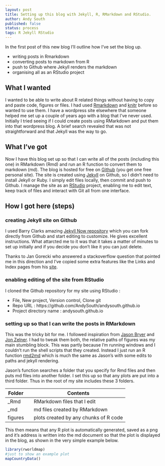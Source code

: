 ```yaml
---
layout: post
title: Setting up this blog with Jekyll, R, RMarkdown and RStudio.
author: Andy South
published: false
status: process
tags: R Jekyll RStudio
---
```


In the first post of this new blog I'll outline how I've set the blog up. 

* writing posts in Rmarkdown
* converting posts to markdown from R
* push to Github where Jekyll renders the markdown
* organising all as an RStudio project 

## What I wanted
I wanted to be able to write about R related things without having to copy and paste code, figures or files. I had used [Rmarkdown](http://rmarkdown.rstudio.com/) and [knitr](http://yihui.name/knitr/) before so wanted to use them. I have a wordpress site elsewhere that someone helped me set up a couple of years ago with a blog that I've never used. Initially I tried seeing if I could create posts using RMarkdown and put them into that wordpress blog. A brief search revealed that was not straightforward and that Jekyll was the way to go.  

## What I've got
Now I have this blog set up so that I can write all of the posts (including this one) in RMarkdown (Rmd) and run an R function to convert them to markdown (md). The blog is hosted for free on [Github](https://github.com/) (you get one free personal site). The site is created using [Jekyll](http://jekyllrb.com/) on Github, so I didn't need to install Jekyll or Ruby. I simply edit files locally, then commit and push to Github. I manage the site as an [RStudio](http://www.rstudio.com/products/RStudio) project, enabling me to edit text, keep track of files and interact with Git all from one interface.  

## How I got here (steps)

### creating Jekyll site on Github
I used Barry Clarks amazing [Jekyll Now repository](https://github.com/barryclark/jekyll-now) which you can fork directly from Github and start editing to customize. He gives excellent instructions. What attarcted me to it was that it takes a matter of minutes to set up initially and if you decide you don't like it you can just delete.  

Thanks to Jan Gorecki who answered a stackoverflow question that pointed me in this direction and I've copied some extra features like the Links and Index pages from his [site](https://github.com/jangorecki/jangorecki.github.io).  

### enabling editing of the site from RStudio
I cloned the Github repository for my site using RStudio :

* File, New project, Version control, Clone git
* Repo URL : https://github.com/AndySouth/andysouth.github.io
* Project directory name : andysouth.github.io


### setting up so that I can write the posts in RMarkdown
This was the tricky bit for me. I followed inspiration from [Jason Bryer](http://jason.bryer.org/posts/2012-12-10/Markdown_Jekyll_R_for_Blogging.html) and [Jon Zelner](http://www.jonzelner.net/jekyll/knitr/r/2014/07/02/autogen-knitr/). I had to tweak them both, the relative paths of figures was my main stumbling block. This was partly because I'm running windows and I couldn't run the shell scripts that they created. Instead I just run an R function [rmd2md](https://github.com/AndySouth/andysouth.github.io/blob/master/rmd2md.r) which is much the same as Jason's with some edits to paths and jekyll rendering. 


Jason's function searches a folder that you specify for Rmd files and then puts md files into another folder. I set this up so that any plots are put into a third folder. Thus in the root of my site includes these 3 folders.

| Folder |     | Contents |
| ------ | --- | --- |
| _Rmd   |  | RMarkdown files that I edit |
| _md    |  | md files created by RMarkdown |
| figures |  | plots created by any chunks of R code |

This then means that any R plot is automatically generated, saved as a png and it's address is written into the md document so that the plot is displayed in the blog, as shown in the very simple example below.

```r
library(rworldmap)
#just to show an example plot
mapCountryData()
```

